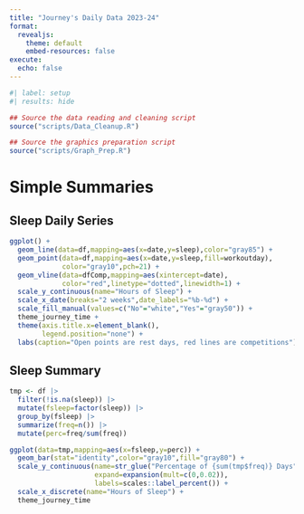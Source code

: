 ```yaml
---
title: "Journey's Daily Data 2023-24"
format: 
  revealjs:
    theme: default
    embed-resources: false
execute:
  echo: false
---
```


```r
#| label: setup
#| results: hide

## Source the data reading and cleaning script
source("scripts/Data_Cleanup.R")

## Source the graphics preparation script
source("scripts/Graph_Prep.R")
```

# Simple Summaries

## Sleep Daily Series

```r
ggplot() +
  geom_line(data=df,mapping=aes(x=date,y=sleep),color="gray85") +
  geom_point(data=df,mapping=aes(x=date,y=sleep,fill=workoutday),
             color="gray10",pch=21) +
  geom_vline(data=dfComp,mapping=aes(xintercept=date),
             color="red",linetype="dotted",linewidth=1) +
  scale_y_continuous(name="Hours of Sleep") +
  scale_x_date(breaks="2 weeks",date_labels="%b-%d") +
  scale_fill_manual(values=c("No"="white","Yes"="gray50")) +
  theme_journey_time +
  theme(axis.title.x=element_blank(),
        legend.position="none") +
  labs(caption="Open points are rest days, red lines are competitions")
```

## Sleep Summary

```r
tmp <- df |>
  filter(!is.na(sleep)) |>
  mutate(fsleep=factor(sleep)) |>
  group_by(fsleep) |>
  summarize(freq=n()) |>
  mutate(perc=freq/sum(freq))

ggplot(data=tmp,mapping=aes(x=fsleep,y=perc)) +
  geom_bar(stat="identity",color="gray10",fill="gray80") +
  scale_y_continuous(name=str_glue("Percentage of {sum(tmp$freq)} Days"),
                     expand=expansion(mult=c(0,0.02)),
                     labels=scales::label_percent()) +
  scale_x_discrete(name="Hours of Sleep") +
  theme_journey_time
```

